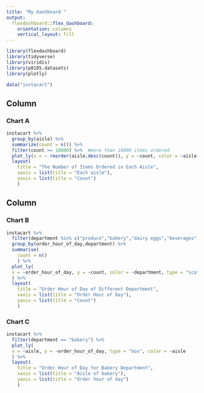 ```yaml
---
title: "My dashboard "
output: 
  flexdashboard::flex_dashboard:
    orientation: columns
    vertical_layout: fill
---
```


```r
library(flexdashboard)
library(tidyverse)
library(viridis)
library(p8105.datasets)
library(plotly)
```

```r
data("instacart")

```


Column {data-width=650}
-----------------------------------------------------------------------

### Chart A

```r
instacart %>%
  group_by(aisle) %>%
  summarize(count = n()) %>% 
  filter(count >= 10000) %>%  #more than 10000 items ordered
  plot_ly(x = ~ reorder(aisle,desc(count)), y = ~count, color = ~aisle ,type = "bar") %>% 
  layout(
    title = "The Number of Items Ordered in Each Aisle",
    xaxis = list(title = "Each aisle"),
    yaxis = list(title = "Count")
    )

```

Column {data-width=350}
-----------------------------------------------------------------------

### Chart B

```r
instacart %>%
  filter(department %in% c("produce","bakery","dairy eggs","beverages","pantry")) %>% 
  group_by(order_hour_of_day,department) %>%
  summarise(
    count = n()
    ) %>% 
  plot_ly(
  x = ~order_hour_of_day, y = ~count, color = ~department, type = "scatter", mode = "line"
  ) %>% 
  layout(
    title = "Order Hour of Day of Different Department",
    xaxis = list(title = "Order Hour of Day"),
    yaxis = list(title = "Count")
    )

```

### Chart C

```r
instacart %>%
  filter(department == "bakery") %>% 
  plot_ly(
  x = ~aisle, y = ~order_hour_of_day, type = "box", color = ~aisle
  ) %>% 
  layout(
    title = "Order Hour of Day for Bakery Department",
    xaxis = list(title = "Aisle of bakery"),
    yaxis = list(title = "Order hour of day")
    )

```


